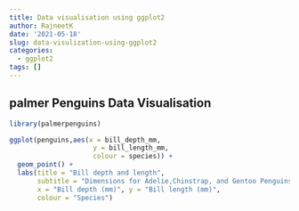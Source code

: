 ```yaml
---
title: Data visualisation using ggplot2
author: RajneetK
date: '2021-05-18'
slug: data-visulization-using-ggplot2
categories:
  - ggplot2
tags: []
---
```


## palmer Penguins Data Visualisation
```r
library(palmerpenguins)

ggplot(penguins,aes(x = bill_depth_mm,
                     y = bill_length_mm,
                     colour = species)) +
  geom_point() +
  labs(title = "Bill depth and length",
       subtitle = "Dimensions for Adelie,Chinstrap, and Gentoo Penguins",
       x = "Bill depth (mm)", y = "Bill length (mm)",
       colour = "Species")
```

